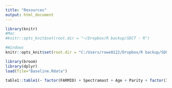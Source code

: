 ```yaml
---
title: "Resources"
output: html_document
---
```


```r
library(knitr)
#Mac
#knitr::opts_knit$set(root.dir = "~/Dropbox/R backup/SDCT - R")

#Windows
knitr::opts_knit$set(root.dir = "C:/Users/rowe0122/Dropbox/R backup/SDCT - R")

```

```r
library(broom)
library(dplyr)
load(file="Baseline.Rdata")
```


```r
table1::table1(~ factor(FARMID) + Spectramast + Age + Parity + factor(IMIDO) + DOSCC + DOMY + DODIM + PrevCM + PrevSCCHI + DPlength + PCSampDIM | Tx, data=SDCTQTR,topclass="Rtable1-grid")
```